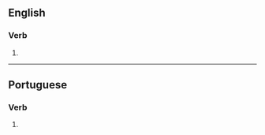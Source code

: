 ==English==

===Verb===
{{head|en|verb form}}

# {{en-third-person singular of|monopolize}}

----

==Portuguese==

===Verb===
{{head|pt|verb form}}

# {{pt-verb form of|monopolizar}}